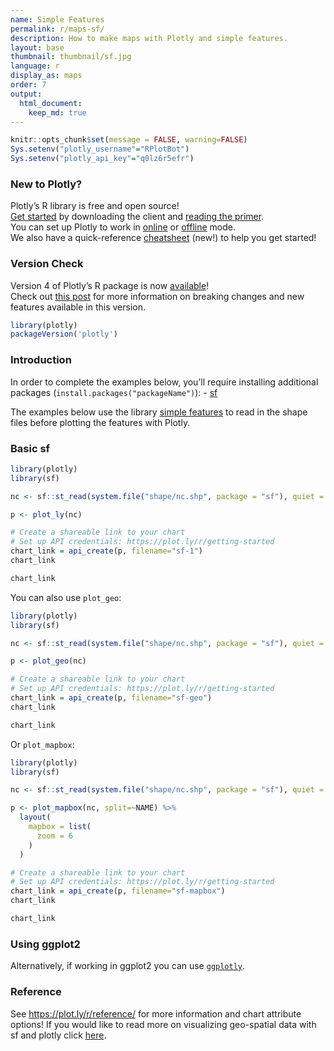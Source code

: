 ```yaml
---
name: Simple Features
permalink: r/maps-sf/
description: How to make maps with Plotly and simple features.
layout: base
thumbnail: thumbnail/sf.jpg
language: r
display_as: maps
order: 7
output:
  html_document:
    keep_md: true
---
```


```r
knitr::opts_chunk$set(message = FALSE, warning=FALSE)
Sys.setenv("plotly_username"="RPlotBot")
Sys.setenv("plotly_api_key"="q0lz6r5efr")
```

### New to Plotly?

Plotly's R library is free and open source!<br>
[Get started](https://plot.ly/r/getting-started/) by downloading the client and [reading the primer](https://plot.ly/r/getting-started/).<br>
You can set up Plotly to work in [online](https://plot.ly/r/getting-started/#hosting-graphs-in-your-online-plotly-account) or [offline](https://plot.ly/r/offline/) mode.<br>
We also have a quick-reference [cheatsheet](https://images.plot.ly/plotly-documentation/images/r_cheat_sheet.pdf) (new!) to help you get started!

### Version Check

Version 4 of Plotly's R package is now [available](https://plot.ly/r/getting-started/#installation)!<br>
Check out [this post](http://moderndata.plot.ly/upgrading-to-plotly-4-0-and-above/) for more information on breaking changes and new features available in this version.

```r
library(plotly)
packageVersion('plotly')
```

### Introduction

In order to complete the examples below, you'll require installing additional packages (`install.packages("packageName")`):
- [sf](https://github.com/r-spatial/sf)

The examples below use the library [simple features](https://r-spatial.github.io/sf/) to read in the shape files before plotting the features with Plotly.

### Basic sf 

``` r
library(plotly)
library(sf)

nc <- sf::st_read(system.file("shape/nc.shp", package = "sf"), quiet = TRUE)

p <- plot_ly(nc)

# Create a shareable link to your chart
# Set up API credentials: https://plot.ly/r/getting-started
chart_link = api_create(p, filename="sf-1")
chart_link
```

```r
chart_link
```

You can also use `plot_geo`:

``` r
library(plotly)
library(sf)

nc <- sf::st_read(system.file("shape/nc.shp", package = "sf"), quiet = TRUE)

p <- plot_geo(nc)

# Create a shareable link to your chart
# Set up API credentials: https://plot.ly/r/getting-started
chart_link = api_create(p, filename="sf-geo")
chart_link
```

```r
chart_link
```

Or `plot_mapbox`:

``` r
library(plotly)
library(sf)

nc <- sf::st_read(system.file("shape/nc.shp", package = "sf"), quiet = TRUE)

p <- plot_mapbox(nc, split=~NAME) %>%
  layout(
    mapbox = list(
      zoom = 6
    )
  )

# Create a shareable link to your chart
# Set up API credentials: https://plot.ly/r/getting-started
chart_link = api_create(p, filename="sf-mapbox")
chart_link
```

```r
chart_link
```

### Using ggplot2

Alternatively, if working in ggplot2 you can use [`ggplotly`](https://plot.ly/ggplot2/maps-sf/).

### Reference

See [https://plot.ly/r/reference/](https://plot.ly/r/reference/) for more information and chart attribute options! If you would like to read more on visualizing geo-spatial data with sf and plotly click [here](https://blog.cpsievert.me/2018/03/30/visualizing-geo-spatial-data-with-sf-and-plotly/).
